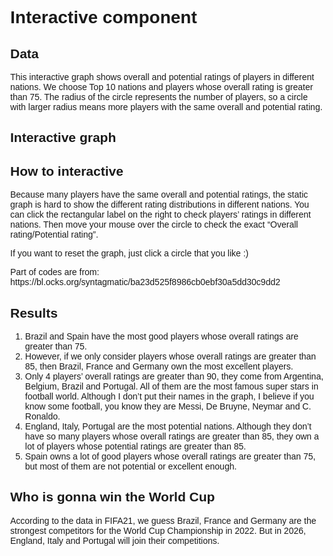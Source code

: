 # Interactive component

## Data
This interactive graph shows overall and potential ratings of players in different nations. We choose Top 10 nations and players whose overall rating is greater than 75. The radius of the circle represents the number of players, so a circle with larger radius means more players with the same overall and potential rating.

## Interactive graph
<script src="https://d3js.org/d3.v6.js"></script>

<style>
body {
  margin: 0;
  font-family: arial, sans;
}

.label {
  font-size: 15px;
}

.legend{
  opacity: 1;
  transition: opacity 0.3s;
}

.legend text,
.axis text {
  font-size: 13px;
  fill: #333;
}

.axis path,
.axis line {
  fill: none;
  stroke-width:1px;
  stroke: #e7e7e7;
}

circle {
  stroke: #fff;
}

.bubble {
  opacity: 1;
  transition: opacity 0.3s;
}

.bubble text {
  opacity: 0;
  pointer-events: none;
  font-size: 15px;
}

.bubble:hover text {
  opacity: 1;
}

.bubble:hover circle {
  fill-opacity: 1;
}

</style>

<div id="plot"></div>

<script>
var margin = { top: 30, right: 85, bottom: 40, left: 50 };
var width = 780 - margin.left - margin.right;
var height = 450 - margin.top - margin.bottom;

var svg = d3.select("div#plot")
  .append("svg")
    .attr("width", width + margin.left + margin.right)
    .attr("height", height + margin.top + margin.bottom)
  .append("g")
    .attr("transform", "translate(" + margin.left + "," + margin.top + ")");

var xscale = d3.scaleLinear()
  .domain([75, 98])
  .range([0,width]);

var yscale = d3.scaleLinear()
  .domain([75, 98])
  .range([height,0]);

var radius = d3.scaleSqrt()
  .range([1,16]);

var xAxis = d3.axisBottom()
  .tickSize(-height)
  .scale(xscale);

var yAxis = d3.axisLeft()
  .tickSize(-width)
  .scale(yscale)

var color = d3.scaleOrdinal(d3.schemeCategory10);

d3.csv("https://raw.githubusercontent.com/JackJing001/fifa21data/main/FIFArating.csv").then(function(data) {
  console.log(data);
  // data pre-processing
  data.forEach(function(d) {
    d.y = +d["Potential"];
    d.x = +d["Overall"];
    d.r = +d["Freq"];
  });

  radius.domain(d3.extent(data, function(d) {
    return d.r;
  })).nice();

  svg.append("g")
    .attr("transform", "translate(0," + height + ")")
    .attr("class", "x axis")
    .call(xAxis);

  svg.append("g")
    .attr("transform", "translate(0,0)")
    .attr("class", "y axis")
    .call(yAxis);

  var group = svg.selectAll("g.bubble")
    .data(data)
    .enter().append("g")
    .attr("class", "bubble")
    .attr("transform", function(d) {
      return "translate(" + xscale(d.x) + "," + yscale(d.y) + ")"
    });

  group
    .append("circle")
    .attr("r", function(d) { return radius(d.r);  })
    .style("fill", function(d) {
      return color(d["Nationality"]);
    });
    
  group
    .append("text")
    .attr("x", function(d) { return radius(d.r); })
    .attr("alignment-baseline", "middle")
    .text(function(d) {
      return d["Overall"]+"/"+d["Potential"];  
    });

  svg.append("text")
    .attr("x", 6)
    .attr("y", -2)
    .attr("class", "label")
    .text("Potential");

  svg.append("text")
    .attr("x", width-2)
    .attr("y", height-6)
    .attr("text-anchor", "end")
    .attr("class", "label")
    .text("Oveall");

  var legend = svg.selectAll(".legend")
    .data(color.domain())
    .enter().append("g")
    .attr("class", "legend")
    .attr("transform", function(d, i) { return "translate(2," + i * 14 + ")"; });

  legend.append("rect")
      .attr("x", width)
      .attr("width", 12)
      .attr("height", 12)
      .style("fill", color);

  legend.append("text")
      .attr("x", width + 16)
      .attr("y", 6)
      .attr("dy", ".35em")
      .style("text-anchor", "start")
      .text(function(d) { return d; });

  legend.on("click", function() {
      d3.selectAll(".legend")
        .style("opacity", 0.1);
      d3.select(this)
        .style("opacity", 1);
      var nation = d3.select(this).select('text').text();
      d3.selectAll("circle")
        .style("opacity", 0)
        .filter(function(d) { return d["Nationality"] == nation; })
        .style("opacity", 1);
    });
    
  group.on("click", function() {
      d3.selectAll(".legend")
        .style("opacity", 1);
      d3.selectAll("circle")
        .style("opacity", 1);
    });
    
});



</script>

## How to interactive
Because many players have the same overall and potential ratings, the static graph is hard to show the different rating distributions in different nations. You can click the rectangular label on the right to check players' ratings in different nations. Then move your mouse over the circle to check the exact "Overall rating/Potential rating".

If you want to reset the graph, just click a circle that you like :)

Part of codes are from: https://bl.ocks.org/syntagmatic/ba23d525f8986cb0ebf30a5dd30c9dd2

## Results

1. Brazil and Spain have the most good players whose overall ratings are greater than 75.
2. However, if we only consider players whose overall ratings are greater than 85, then Brazil, France and Germany own the most excellent players.
3. Only 4 players' overall ratings are greater than 90, they come from Argentina, Belgium, Brazil and Portugal. All of them are the most famous super stars in football world. Although I don't put their names in the graph, I believe if you know some football, you know they are Messi, De Bruyne, Neymar and C. Ronaldo.
4. England, Italy, Portugal are the most potential nations. Although they don't have so many players whose overall ratings are greater than 85, they own a lot of players whose potential ratings are greater than 85.
5. Spain owns a lot of good players whose overall ratings are greater than 75, but most of them are not potential or excellent enough.

## Who is gonna win the World Cup
According to the data in FIFA21, we guess Brazil, France and Germany are the
strongest competitors for the World Cup Championship in 2022. But in 2026, England, Italy and Portugal will join their competitions.

